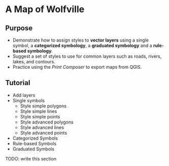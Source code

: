 
# A Map of Wolfville {#tutorial-vectorstyle}

## Purpose

* Demonstrate how to assign styles to **vector layers** using a single symbol, a **categorized symbology**, a **graduated symbology** and a **rule-based symbology**.
* Suggest a set of styles to use for common layers such as roads, rivers, lakes, and contours.
* Practice using the _Print Composer_ to export maps from QGIS.

## Tutorial

* Add layers
* Single symbols
    * Style simple polygons
    * Style simple lines
    * Style simple points
    * Style advanced polygons
    * Style advanced lines
    * Style advanced points
* Categorized Symbols
* Rule-based Symbols
* Graduated Symbols

TODO: write this section
